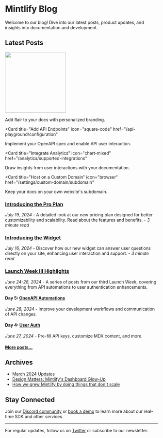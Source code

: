 # Mintlify Blog

Welcome to our blog! Dive into our latest posts, product updates, and insights into documentation and development.

## Latest Posts
<CardGroup>

<Card title="Style Your Docs"> <a href="https://mintlify.com" target="_blank">
  <img height="200" noZoom src="https://buffer.com/library/content/images/size/w1200/2023/10/free-images.jpg" />
</a>

  Add flair to your docs with personalized branding.
</Card>

<Card
  title="Add API Endpoints"
  icon="square-code"
  href="/api-playground/configuration"
>
  Implement your OpenAPI spec and enable API user interaction.
</Card>

<Card
  title="Integrate Analytics"
  icon="chart-mixed"
  href="/analytics/supported-integrations"
>
  Draw insights from user interactions with your documentation.
</Card>

<Card
  title="Host on a Custom Domain"
  icon="browser"
  href="/settings/custom-domain/subdomain"
>
  Keep your docs on your own website's subdomain.
</Card>

</CardGroup>

### [Introducing the Pro Plan](#)
*July 19, 2024* - A detailed look at our new pricing plan designed for better customizability and scalability. Read about the features and benefits. - *3 minute read*

### [Introducing the Widget](#)
*July 16, 2024* - Discover how our new widget can answer user questions directly on your site, enhancing user interaction and support. - *3 minute read*

### [Launch Week III Highlights](#)
*June 24-28, 2024* - A series of posts from our third Launch Week, covering everything from API automations to user authentication enhancements.

#### Day 5: [OpenAPI Automations](#)
*June 28, 2024* - Improve your development workflows and communication of API changes.

#### Day 4: [User Auth](#)
*June 27, 2024* - Pre-fill API keys, customize MDX content, and more.

#### [More posts...](#)

## Archives

- [March 2024 Updates](#)
- [Design Matters: Mintlify's Dashboard Glow-Up](#)
- [How we grew Mintlify by doing things that don't scale](#)

## Stay Connected

Join our [Discord community](#) or [book a demo](#) to learn more about our real-time SDK and other services.

---

For regular updates, follow us on [Twitter](#) or subscribe to our newsletter.
